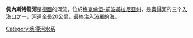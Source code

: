 {{Infobox river
| name               = 佩内斯特龙河
| name_native        = Peenestrom
| etymology          = 
| image              = Peenestrom Wolgast.jpg
| image_size         = 
| image_caption      = [[沃尔加斯特|沃尔加斯特]]河段
| image_alt          = 
| map                = Karte Insel Usedom.png
| map_size           = 
| map_caption        = [[乌瑟多姆岛|乌瑟多姆岛]]
| map_alt            = 
<!---------------------- BASIN -->
| river_system       = [[奥得河|奥得河]]
| progression        = 
| source1_location   = 
| source1_lat_d  = 
| source1_lat_m  = 
| source1_lat_s  = 
| source1_lat_NS = 
| source1_long_d = 
| source1_long_m = 
| source1_long_s = 
| source1_long_EW= 
| source1_elevation  = 
| mouth_location     = 
| mouth_lat_d    = 
| mouth_lat_m    = 
| mouth_lat_s    = 
| mouth_lat_NS   = 
| mouth_long_d   = 
| mouth_long_m   = 
| mouth_long_s   = 
| mouth_long_EW  = 
| mouth_elevation    = 
| altitude_difference= 
| basin_size         = 
| basin_countries    = 
| basin_cities       = 
| basin_landmarks    = 
| basin_population   = 
<!---------------------- PHYSIOGNOMY -->
| length             = 
| width_min          = 
| width_avg          = 
| width_max          = 
| depth_min          = 
| depth_avg          = 
| depth_max          = 
| discharge1_location= 
| discharge1_min     = 
| discharge1_avg     = 
| discharge1_max     = 
<!---------------------- FEATURES -->
| tributaries_left   = 
| tributaries_right  = 
| waterbodies        = 
| waterfalls         = 
| bridges            = 
| ports              = 
| custom_label       = 
| custom_data        = 
| extra              = 
}}
'''佩內斯特龍河'''是[[德國|德國]]的河流，位於[[梅克倫堡-前波美拉尼亞州|梅克倫堡-前波美拉尼亞州]]，是[[奧得河|奧得河]]的三个[[入海口|入海口]]之一，河道全長20公里，最終注入[[波羅的海|波羅的海]]。

{{coord|54|4|11|N|13|47|37|E|source:nlwiki_region:DE_type:waterbody|display=title}}

{{Germany-geo-stub}}
[[Category:奥得河水系|Category:奥得河水系]]